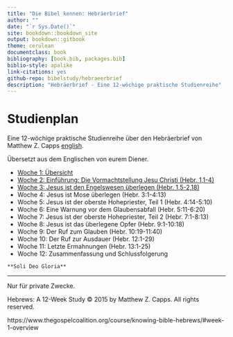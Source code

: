```yaml
--- 
title: "Die Bibel kennen: Hebräerbrief"
author: ""
date: "`r Sys.Date()`"
site: bookdown::bookdown_site
output: bookdown::gitbook
theme: cerulean
documentclass: book
bibliography: [book.bib, packages.bib]
biblio-style: apalike
link-citations: yes
github-repo: bibelstudy/hebraeerbrief
description: "Hebräerbrief - Eine 12-wöchige praktische Studienreihe"
---
```


# Studienplan

Eine 12-wöchige praktische Studienreihe über den Hebräerbrief
von Matthew Z. Capps [english](https://www.thegospelcoalition.org/course/knowing-bible-hebrews).

Übersetzt aus dem Englischen von eurem Diener.





* [Woche 1: Übersicht](#woche1)
* [Woche 2: Einführung: Die Vormachtstellung Jesu Christi (Hebr. 1,1-4)](#woche1)
* [Woche 3: Jesus ist den Engelswesen überlegen (Hebr. 1,5-2,18)](#woche1)
* Woche 4: Jesus ist Mose überlegen (Hebr. 3:1-4:13)
* Woche 5: Jesus ist der oberste Hohepriester, Teil 1 (Hebr. 4:14-5:10)
* Woche 6: Eine Warnung vor dem Glaubensabfall (Hebr. 5:11-6:20)
* Woche 7: Jesus ist der oberste Hohepriester, Teil 2 (Hebr. 7:1-8:13)
* Woche 8: Jesus ist das überlegene Opfer (Hebr. 9:1-10:18)
* Woche 9: Der Ruf zum Glauben (Hebr. 10:19-11:40)
* Woche 10: Der Ruf zur Ausdauer (Hebr. 12:1-29)
* Woche 11: Letzte Ermahnungen (Hebr. 13:1-25)
* Woche 12: Zusammenfassung und Schlussfolgerung



```block
**Soli Deo Gloria**
```

***

Nur für private Zwecke.

Hebrews: A 12-Week Study © 2015 by Matthew Z. Capps. All rights reserved.

https://www.thegospelcoalition.org/course/knowing-bible-hebrews/#week-1-overview
